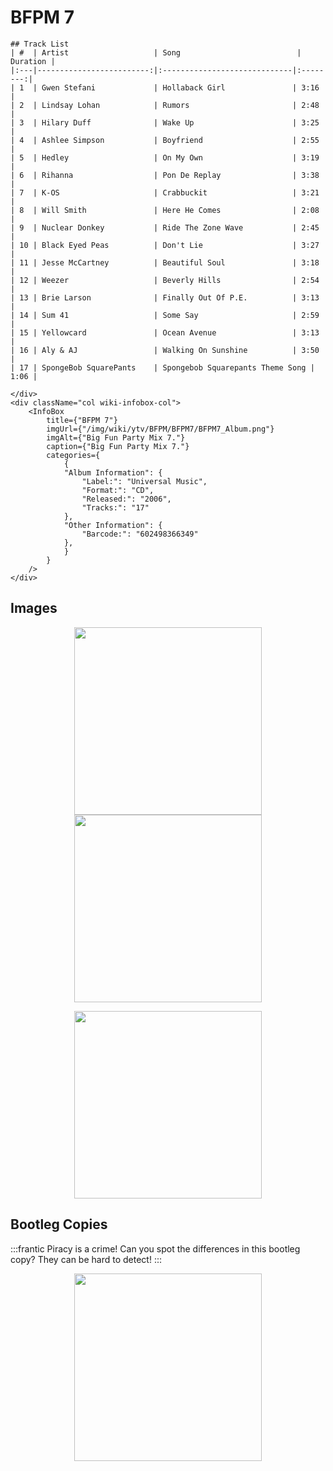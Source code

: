 
# BFPM 7

<div className="row wiki-parent">
    <div className="col wiki-content-col">

    ## Track List
    | #  | Artist                   | Song                          | Duration |
    |:---|-------------------------:|:-----------------------------|:--------:|
    | 1  | Gwen Stefani             | Hollaback Girl               | 3:16     |
    | 2  | Lindsay Lohan            | Rumors                       | 2:48     |
    | 3  | Hilary Duff              | Wake Up                      | 3:25     |
    | 4  | Ashlee Simpson           | Boyfriend                    | 2:55     |
    | 5  | Hedley                   | On My Own                    | 3:19     |
    | 6  | Rihanna                  | Pon De Replay                | 3:38     |
    | 7  | K-OS                     | Crabbuckit                   | 3:21     |
    | 8  | Will Smith               | Here He Comes                | 2:08     |
    | 9  | Nuclear Donkey           | Ride The Zone Wave           | 2:45     |
    | 10 | Black Eyed Peas          | Don't Lie                    | 3:27     |
    | 11 | Jesse McCartney          | Beautiful Soul               | 3:18     |
    | 12 | Weezer                   | Beverly Hills                | 2:54     |
    | 13 | Brie Larson              | Finally Out Of P.E.          | 3:13     |
    | 14 | Sum 41                   | Some Say                     | 2:59     |
    | 15 | Yellowcard               | Ocean Avenue                 | 3:13     |
    | 16 | Aly & AJ                 | Walking On Sunshine          | 3:50     |
    | 17 | SpongeBob SquarePants    | Spongebob Squarepants Theme Song | 1:06 |

    </div>
    <div className="col wiki-infobox-col">
        <InfoBox 
            title={"BFPM 7"}
            imgUrl={"/img/wiki/ytv/BFPM/BFPM7/BFPM7_Album.png"}
            imgAlt={"Big Fun Party Mix 7."}
            caption={"Big Fun Party Mix 7."}
            categories={
                {
                "Album Information": {
                    "Label:": "Universal Music",
                    "Format:": "CD",
                    "Released:": "2006",
                    "Tracks:": "17"
                },
                "Other Information": {
                    "Barcode:": "602498366349"
                },
                }
            }
        />
    </div>
</div>

## Images
<p align="center">
  <a href="/img/wiki/ytv/BFPM/BFPM7/BFPM7_Front.png" target="_blank">
    <img src="/img/wiki/ytv/BFPM/BFPM7/BFPM7_Front.png" height="300px"></img>
  </a>
  <a href="/img/wiki/ytv/BFPM/BFPM7/BFPM7_Back.png" target="_blank">
    <img src="/img/wiki/ytv/BFPM/BFPM7/BFPM7_Back.png" height="300px"></img>
  </a>
</p>
<p align="center">
  <a href="/img/wiki/ytv/BFPM/BFPM7/BFPM7_Open.png" target="_blank">
    <img src="/img/wiki/ytv/BFPM/BFPM7/BFPM7_Open.png" height="300px"></img>
  </a>
</p>

## Bootleg Copies
:::frantic
Piracy is a crime! Can you spot the differences in this bootleg copy? They can be hard to detect!
:::
<p align="center">
  <a href="/img/wiki/ytv/BFPM/BFPM7/BFPM7_bootleg.png" target="_blank">
    <img src="/img/wiki/ytv/BFPM/BFPM7/BFPM7_bootleg.png" height="300px"></img>
  </a>
</p>